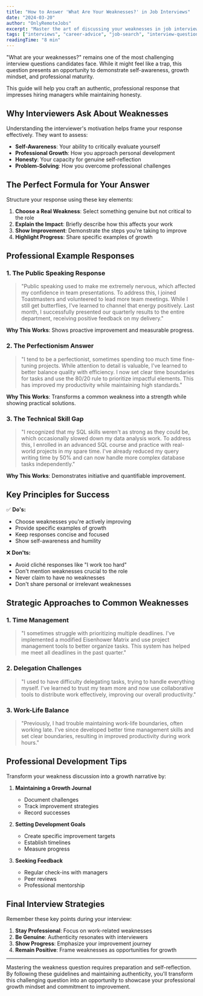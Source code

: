 ```yaml
---
title: "How to Answer 'What Are Your Weaknesses?' in Job Interviews"
date: "2024-03-20"
author: "OnlyRemoteJobs"
excerpt: "Master the art of discussing your weaknesses in job interviews with professional examples and expert strategies that turn perceived negatives into positives."
tags: ["interviews", "career-advice", "job-search", "interview-questions"]
readingTime: "8 min"
---
```


"What are your weaknesses?" remains one of the most challenging interview questions candidates face. While it might feel like a trap, this question presents an opportunity to demonstrate self-awareness, growth mindset, and professional maturity.

This guide will help you craft an authentic, professional response that impresses hiring managers while maintaining honesty.

## Why Interviewers Ask About Weaknesses

Understanding the interviewer's motivation helps frame your response effectively. They want to assess:

- **Self-Awareness**: Your ability to critically evaluate yourself
- **Professional Growth**: How you approach personal development
- **Honesty**: Your capacity for genuine self-reflection
- **Problem-Solving**: How you overcome professional challenges

## The Perfect Formula for Your Answer

Structure your response using these key elements:

1. **Choose a Real Weakness**: Select something genuine but not critical to the role
2. **Explain the Impact**: Briefly describe how this affects your work
3. **Show Improvement**: Demonstrate the steps you're taking to improve
4. **Highlight Progress**: Share specific examples of growth

## Professional Example Responses

### 1. The Public Speaking Response

> "Public speaking used to make me extremely nervous, which affected my confidence in team presentations. To address this, I joined Toastmasters and volunteered to lead more team meetings. While I still get butterflies, I've learned to channel that energy positively. Last month, I successfully presented our quarterly results to the entire department, receiving positive feedback on my delivery."

**Why This Works**: Shows proactive improvement and measurable progress.

### 2. The Perfectionism Answer

> "I tend to be a perfectionist, sometimes spending too much time fine-tuning projects. While attention to detail is valuable, I've learned to better balance quality with efficiency. I now set clear time boundaries for tasks and use the 80/20 rule to prioritize impactful elements. This has improved my productivity while maintaining high standards."

**Why This Works**: Transforms a common weakness into a strength while showing practical solutions.

### 3. The Technical Skill Gap

> "I recognized that my SQL skills weren't as strong as they could be, which occasionally slowed down my data analysis work. To address this, I enrolled in an advanced SQL course and practice with real-world projects in my spare time. I've already reduced my query writing time by 50% and can now handle more complex database tasks independently."

**Why This Works**: Demonstrates initiative and quantifiable improvement.

## Key Principles for Success

✅ **Do's:**

- Choose weaknesses you're actively improving
- Provide specific examples of growth
- Keep responses concise and focused
- Show self-awareness and humility

❌ **Don'ts:**

- Avoid cliché responses like "I work too hard"
- Don't mention weaknesses crucial to the role
- Never claim to have no weaknesses
- Don't share personal or irrelevant weaknesses

## Strategic Approaches to Common Weaknesses

### 1. Time Management

> "I sometimes struggle with prioritizing multiple deadlines. I've implemented a modified Eisenhower Matrix and use project management tools to better organize tasks. This system has helped me meet all deadlines in the past quarter."

### 2. Delegation Challenges

> "I used to have difficulty delegating tasks, trying to handle everything myself. I've learned to trust my team more and now use collaborative tools to distribute work effectively, improving our overall productivity."

### 3. Work-Life Balance

> "Previously, I had trouble maintaining work-life boundaries, often working late. I've since developed better time management skills and set clear boundaries, resulting in improved productivity during work hours."

## Professional Development Tips

Transform your weakness discussion into a growth narrative by:

1. **Maintaining a Growth Journal**

   - Document challenges
   - Track improvement strategies
   - Record successes

2. **Setting Development Goals**

   - Create specific improvement targets
   - Establish timelines
   - Measure progress

3. **Seeking Feedback**
   - Regular check-ins with managers
   - Peer reviews
   - Professional mentorship

## Final Interview Strategies

Remember these key points during your interview:

1. **Stay Professional**: Focus on work-related weaknesses
2. **Be Genuine**: Authenticity resonates with interviewers
3. **Show Progress**: Emphasize your improvement journey
4. **Remain Positive**: Frame weaknesses as opportunities for growth

---

Mastering the weakness question requires preparation and self-reflection. By following these guidelines and maintaining authenticity, you'll transform this challenging question into an opportunity to showcase your professional growth mindset and commitment to improvement.

<BrowseJobsButton />